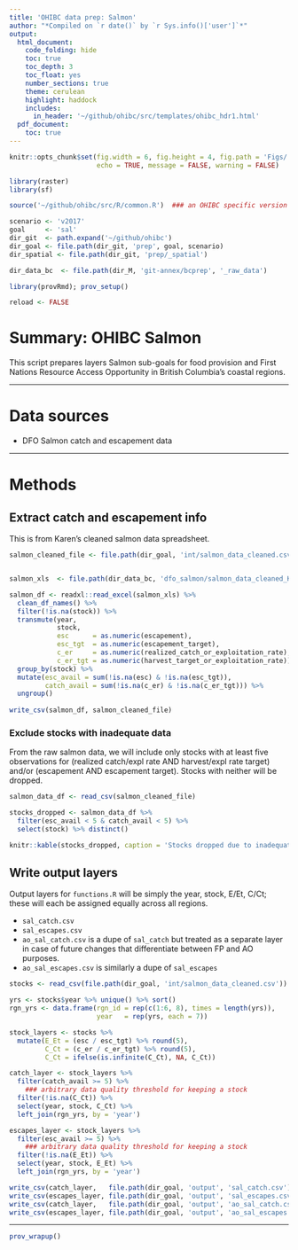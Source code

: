 ```yaml
---
title: 'OHIBC data prep: Salmon'
author: "*Compiled on `r date()` by `r Sys.info()['user']`*"
output: 
  html_document:
    code_folding: hide
    toc: true
    toc_depth: 3
    toc_float: yes
    number_sections: true
    theme: cerulean
    highlight: haddock
    includes: 
      in_header: '~/github/ohibc/src/templates/ohibc_hdr1.html'
  pdf_document:
    toc: true
---
```


``` r

knitr::opts_chunk$set(fig.width = 6, fig.height = 4, fig.path = 'Figs/',
                      echo = TRUE, message = FALSE, warning = FALSE)

library(raster)
library(sf)

source('~/github/ohibc/src/R/common.R')  ### an OHIBC specific version of common.R

scenario <- 'v2017'
goal     <- 'sal'
dir_git  <- path.expand('~/github/ohibc')
dir_goal <- file.path(dir_git, 'prep', goal, scenario)
dir_spatial <- file.path(dir_git, 'prep/_spatial')

dir_data_bc  <- file.path(dir_M, 'git-annex/bcprep', '_raw_data')

library(provRmd); prov_setup()

reload <- FALSE


```

# Summary: OHIBC Salmon

This script prepares layers Salmon sub-goals for food provision and First Nations Resource Access Opportunity in British Columbia's coastal regions.  

-----

# Data sources

* DFO Salmon catch and escapement data

-----

# Methods

## Extract catch and escapement info

This is from Karen's cleaned salmon data spreadsheet.

``` r

salmon_cleaned_file <- file.path(dir_goal, 'int/salmon_data_cleaned.csv')


salmon_xls  <- file.path(dir_data_bc, 'dfo_salmon/salmon_data_cleaned_KLH_Aug12.xlsx')

salmon_df <- readxl::read_excel(salmon_xls) %>%
  clean_df_names() %>%
  filter(!is.na(stock)) %>%
  transmute(year, 
            stock, 
            esc      = as.numeric(escapement),
            esc_tgt  = as.numeric(escapement_target),
            c_er     = as.numeric(realized_catch_or_exploitation_rate),
            c_er_tgt = as.numeric(harvest_target_or_exploitation_rate)) %>%
  group_by(stock) %>%
  mutate(esc_avail = sum(!is.na(esc) & !is.na(esc_tgt)),
         catch_avail = sum(!is.na(c_er) & !is.na(c_er_tgt))) %>%
  ungroup()
  
write_csv(salmon_df, salmon_cleaned_file)

```

### Exclude stocks with inadequate data

From the raw salmon data, we will include only stocks with at least five observations for (realized catch/expl rate AND harvest/expl rate target) and/or (escapement AND escapement target).  Stocks with neither will be dropped.

``` r

salmon_data_df <- read_csv(salmon_cleaned_file)

stocks_dropped <- salmon_data_df %>%
  filter(esc_avail < 5 & catch_avail < 5) %>%
  select(stock) %>% distinct()

knitr::kable(stocks_dropped, caption = 'Stocks dropped due to inadequate data')

```


## Write output layers

Output layers for `functions.R` will be simply the year, stock, E/Et, C/Ct; these will each be assigned equally across all regions.

* `sal_catch.csv`
* `sal_escapes.csv`
* `ao_sal_catch.csv` is a dupe of `sal_catch` but treated as a separate layer in case of future changes that differentiate between FP and AO purposes.
* `ao_sal_escapes.csv` is similarly a dupe of `sal_escapes`


``` r

stocks <- read_csv(file.path(dir_goal, 'int/salmon_data_cleaned.csv'))

yrs <- stocks$year %>% unique() %>% sort()
rgn_yrs <- data.frame(rgn_id = rep(c(1:6, 8), times = length(yrs)),
                      year   = rep(yrs, each = 7))

stock_layers <- stocks %>%
  mutate(E_Et = (esc / esc_tgt) %>% round(5),
         C_Ct = (c_er / c_er_tgt) %>% round(5),
         C_Ct = ifelse(is.infinite(C_Ct), NA, C_Ct))

catch_layer <- stock_layers %>%
  filter(catch_avail >= 5) %>% 
    ### arbitrary data quality threshold for keeping a stock
  filter(!is.na(C_Ct)) %>%
  select(year, stock, C_Ct) %>%
  left_join(rgn_yrs, by = 'year')

escapes_layer <- stock_layers %>%
  filter(esc_avail >= 5) %>% 
    ### arbitrary data quality threshold for keeping a stock
  filter(!is.na(E_Et)) %>%
  select(year, stock, E_Et) %>%
  left_join(rgn_yrs, by = 'year')

write_csv(catch_layer,   file.path(dir_goal, 'output', 'sal_catch.csv'))
write_csv(escapes_layer, file.path(dir_goal, 'output', 'sal_escapes.csv'))
write_csv(catch_layer,   file.path(dir_goal, 'output', 'ao_sal_catch.csv'))
write_csv(escapes_layer, file.path(dir_goal, 'output', 'ao_sal_escapes.csv'))

```

-----

``` r

prov_wrapup()

```
